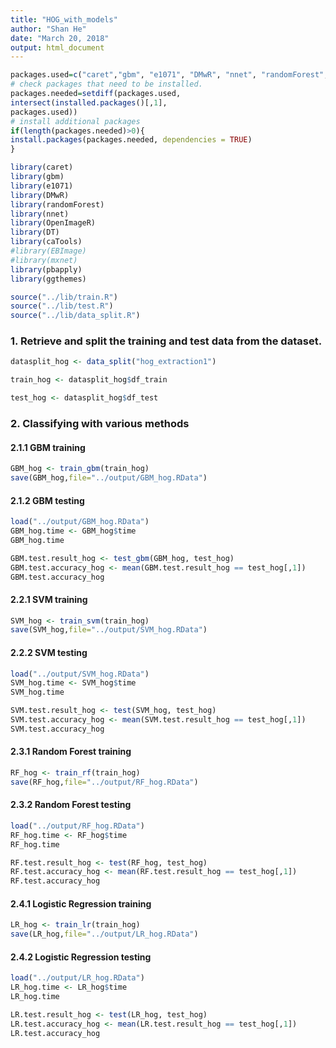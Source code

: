 ```yaml
---
title: "HOG_with_models"
author: "Shan He"
date: "March 20, 2018"
output: html_document
---
```


```r
packages.used=c("caret","gbm", "e1071", "DMwR", "nnet", "randomForest","OpenImageR","DT", "caTools", "EBImage", "mxnet", "pbapply", "ggthemes")
# check packages that need to be installed.
packages.needed=setdiff(packages.used,
intersect(installed.packages()[,1],
packages.used))
# install additional packages
if(length(packages.needed)>0){
install.packages(packages.needed, dependencies = TRUE)
}

library(caret)
library(gbm)
library(e1071)
library(DMwR)
library(randomForest)
library(nnet)
library(OpenImageR)
library(DT)
library(caTools)
#library(EBImage)
#library(mxnet)
library(pbapply)
library(ggthemes)

source("../lib/train.R")
source("../lib/test.R")
source("../lib/data_split.R")
```


### 1. Retrieve and split the training and test data from the dataset.

```r
datasplit_hog <- data_split("hog_extraction1")

train_hog <- datasplit_hog$df_train

test_hog <- datasplit_hog$df_test
```


### 2. Classifying with various methods 

#### 2.1.1 GBM training

```r
GBM_hog <- train_gbm(train_hog)
save(GBM_hog,file="../output/GBM_hog.RData")
```


#### 2.1.2 GBM testing 

```r
load("../output/GBM_hog.RData")
GBM_hog.time <- GBM_hog$time
GBM_hog.time

GBM.test.result_hog <- test_gbm(GBM_hog, test_hog)
GBM.test.accuracy_hog <- mean(GBM.test.result_hog == test_hog[,1])
GBM.test.accuracy_hog
```


#### 2.2.1 SVM training

```r
SVM_hog <- train_svm(train_hog)
save(SVM_hog,file="../output/SVM_hog.RData")
```


#### 2.2.2 SVM testing

```r
load("../output/SVM_hog.RData")
SVM_hog.time <- SVM_hog$time
SVM_hog.time

SVM.test.result_hog <- test(SVM_hog, test_hog)
SVM.test.accuracy_hog <- mean(SVM.test.result_hog == test_hog[,1])
SVM.test.accuracy_hog
```


#### 2.3.1 Random Forest training

```r
RF_hog <- train_rf(train_hog)
save(RF_hog,file="../output/RF_hog.RData")
```


#### 2.3.2 Random Forest testing

```r
load("../output/RF_hog.RData")
RF_hog.time <- RF_hog$time
RF_hog.time

RF.test.result_hog <- test(RF_hog, test_hog)
RF.test.accuracy_hog <- mean(RF.test.result_hog == test_hog[,1])
RF.test.accuracy_hog
```


#### 2.4.1 Logistic Regression training

```r
LR_hog <- train_lr(train_hog)
save(LR_hog,file="../output/LR_hog.RData")
```


#### 2.4.2 Logistic Regression testing

```r
load("../output/LR_hog.RData")
LR_hog.time <- LR_hog$time
LR_hog.time

LR.test.result_hog <- test(LR_hog, test_hog)
LR.test.accuracy_hog <- mean(LR.test.result_hog == test_hog[,1])
LR.test.accuracy_hog
```


























